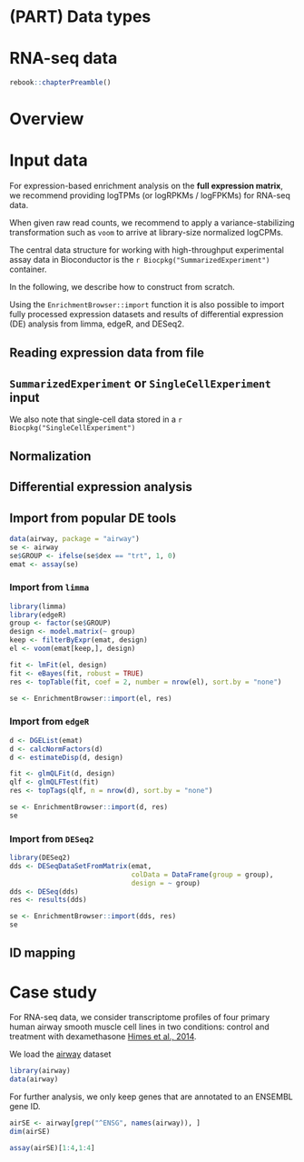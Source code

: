 # (PART) Data types {-}

# RNA-seq data
```r
rebook::chapterPreamble()
```

# Overview

# Input data

For expression-based enrichment analysis on the **full expression matrix**,
we recommend providing logTPMs (or logRPKMs / logFPKMs) for RNA-seq data.

When given raw read counts, we recommend to apply a variance-stabilizing 
transformation such as `voom` to arrive at library-size normalized
logCPMs.

The central data structure for working with high-throughput experimental assay
data in Bioconductor is the `r Biocpkg("SummarizedExperiment")` container. 

In the following, we describe how to construct from scratch.
 
Using the `EnrichmentBrowser::import` function it is also possible to import
fully processed expression datasets and results of differential expression (DE)
analysis from limma, edgeR, and DESeq2.

## Reading expression data from file 

## `SummarizedExperiment` or `SingleCellExperiment` input

We also note that single-cell data stored in a `r Biocpkg("SingleCellExperiment")`

## Normalization

## Differential expression analysis

## Import from popular DE tools

```R
data(airway, package = "airway")
se <- airway
se$GROUP <- ifelse(se$dex == "trt", 1, 0)
emat <- assay(se)
```

### Import from `limma`

```r
library(limma)
library(edgeR)
group <- factor(se$GROUP)
design <- model.matrix(~ group)
keep <- filterByExpr(emat, design)
el <- voom(emat[keep,], design)
```

```r
fit <- lmFit(el, design)
fit <- eBayes(fit, robust = TRUE)
res <- topTable(fit, coef = 2, number = nrow(el), sort.by = "none")
```

```r
se <- EnrichmentBrowser::import(el, res)
```

### Import from `edgeR`

```r
d <- DGEList(emat)
d <- calcNormFactors(d)
d <- estimateDisp(d, design)
```

```r
fit <- glmQLFit(d, design)
qlf <- glmQLFTest(fit)
res <- topTags(qlf, n = nrow(d), sort.by = "none")
```

```r
se <- EnrichmentBrowser::import(d, res)
se
```

### Import from `DESeq2`

```r
library(DESeq2)
dds <- DESeqDataSetFromMatrix(emat,
                              colData = DataFrame(group = group),
                              design = ~ group)
dds <- DESeq(dds)
res <- results(dds)
```

```r
se <- EnrichmentBrowser::import(dds, res)
se
```

## ID mapping


# Case study

For RNA-seq data, we consider transcriptome profiles of four primary human
airway smooth muscle cell lines in two conditions: control and treatment with
dexamethasone
[Himes et al., 2014](https://doi.org/10.1371/journal.pone.0099625).

We load the
[airway](http://bioconductor.org/packages/airway)
dataset


```R
library(airway)
data(airway)
```

For further analysis, we only keep genes that are annotated to an ENSEMBL gene ID.


```R
airSE <- airway[grep("^ENSG", names(airway)), ]
dim(airSE)
```

```R
assay(airSE)[1:4,1:4]
```

